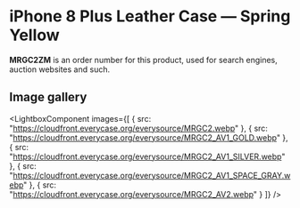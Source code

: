 
# iPhone 8 Plus Leather Case — Spring Yellow

<Callout type='info' emoji='👉🏻'>**MRGC2ZM** is an order number for this product, used for search engines, auction websites and such.</Callout>

## Image gallery

<LightboxComponent
    images={[
      {
        src: "https://cloudfront.everycase.org/everysource/MRGC2.webp"
      },
      {
        src: "https://cloudfront.everycase.org/everysource/MRGC2_AV1_GOLD.webp"
      },
      {
        src: "https://cloudfront.everycase.org/everysource/MRGC2_AV1_SILVER.webp"
      },
      {
        src: "https://cloudfront.everycase.org/everysource/MRGC2_AV1_SPACE_GRAY.webp"
      },
      {
        src: "https://cloudfront.everycase.org/everysource/MRGC2_AV2.webp"
      }
    ]}
  />
